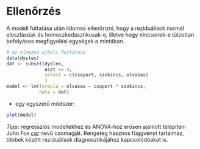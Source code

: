 # Ellenőrzés

A modell futtatása után ildomos ellenőrizni, hogy a reziduálisok normál 
eloszlásúak és homoszkedasztikusak-e, illetve hogy nincsenek-e túlzottan
befolyásos megfigyelési egységek a mintában.

```r
# az elemzes ujboli futtatasa
data(dyslex)
dat <- subset(dyslex, 
              oszt <= 4, 
              select = c(csoport, szokincs, olvasas)
              )
model <- lm(formula = olvasas ~ csoport * szokincs, 
            data = dat)
```


- egy egyszerű módszer:
```r
plot(model)
```

_Tipp_: regressziós modellekhez és ANOVA-hoz erősen ajánlott telepíteni John Fox 
[*car*](https://cran.r-project.org/web/packages/car/index.html) nevű csomagját. Rengeteg hasznos függvényt tartalmaz, többek között reziduálisok diagnosztikájához kapcsolódóakat is.
